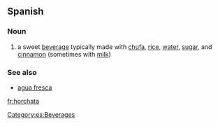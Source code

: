 == Spanish ==
=== Noun ===
{{es-noun-f}}
# a sweet [[beverage]] typically made with [[chufa]], [[rice]], [[water]], [[sugar]], and [[cinnamon]] (sometimes with [[milk]])

=== See also ===
* [[agua fresca]]

[[Category:es:Beverages]]

[[fr:horchata]]